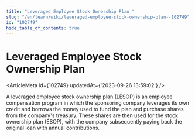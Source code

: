 ```yaml
---
title: "Leveraged Employee Stock Ownership Plan "
slug: "/en/learn/wiki/leveraged-employee-stock-ownership-plan--102749"
id: "102749"
hide_table_of_contents: true
---
```



# Leveraged Employee Stock Ownership Plan 

<ArticleMeta id={102749} updatedAt={'2023-09-26 13:59:02'} />
<div className='border-solid border-b border-t-0 my-4 border-[var(--ifm-color-gray-300)]' />

A leveraged employee stock ownership plan (LESOP) is an employee compensation program in which the sponsoring company leverages its own credit and borrows the money used to fund the plan and purchase shares from the company's treasury. These shares are then used for the stock ownership plan (ESOP), with the company subsequently paying back the original loan with annual contributions.
